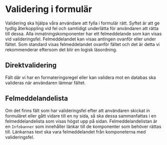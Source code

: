 
# Validering i formulär

Validering ska hjälpa våra användare att fylla i formulär rätt. Syftet är att ge tydlig återkoppling vid fel och samtidigt underlätta för användaren att rätta till dessa. Alla inmatningskomponenter har ett felmeddelande som kan visas vid valideringsfel. Felmeddelandet kan visas antingen ovanför eller under fältet. Som standard visas felmeddelandet ovanför fältet och det är detta vi rekommenderar eftersom det blir en logisk läsordning.

<div className='card'>
  <Flex>
    <FlexItem>
      <TextField
        label='Ange förnamn'
        errorMessage={'Du måste ange ett förnamn'}
        isInvalid='true'
        errorPosition='top'
      />
    </FlexItem>
    <FlexItem>
      <TextField
        label='Ange förnamn'
        errorMessage={'Du måste ange ett förnamn'}
        isInvalid='true'
        errorPosition='bottom'
      />
    </FlexItem>
  </Flex>
</div>

## Direktvalidering

Fält där vi har en formateringsregel eller kan validera mot en databas ska valideras när användaren lämnar fältet.

## Felmeddelandelista

Om det finns fält som har valideringsfel efter att användaren skickat in formuläret eller gått vidare till en ny sida, så ska dessa sammanfattas i en felmeddelandelista som visas högst upp på sidan. Felmeddelandelistan är en `Infobanner` som innehåller länkar till de komponenter som behöver rättas till.
Länkarnas text ska vara felmeddelandet från komponeterna med valideringsfel.
